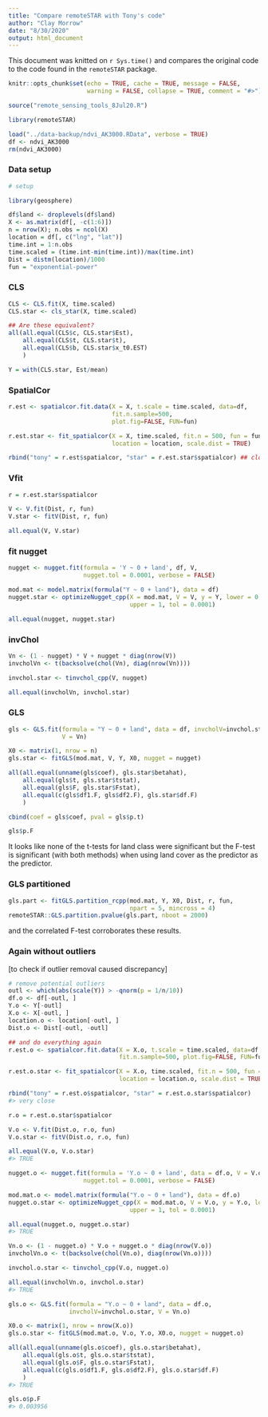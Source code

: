 ```yaml
---
title: "Compare remoteSTAR with Tony's code"
author: "Clay Morrow"
date: "8/30/2020"
output: html_document
---
```


This document was knitted on `r Sys.time()` and compares the original code
to the code found in the `remoteSTAR` package. 

```r
knitr::opts_chunk$set(echo = TRUE, cache = TRUE, message = FALSE, 
                      warning = FALSE, collapse = TRUE, comment = "#>")
```

```r
source("remote_sensing_tools_8Jul20.R")

library(remoteSTAR)
```

```r
load("../data-backup/ndvi_AK3000.RData", verbose = TRUE)
df <- ndvi_AK3000
rm(ndvi_AK3000)
```
### Data setup

```r
# setup

library(geosphere)

df$land <- droplevels(df$land) 
X <- as.matrix(df[, -c(1:6)])
n = nrow(X); n.obs = ncol(X) 
location = df[, c("lng", "lat")] 
time.int = 1:n.obs 
time.scaled = (time.int-min(time.int))/max(time.int)
Dist = distm(location)/1000
fun = "exponential-power"
```

### CLS

```r
CLS <- CLS.fit(X, time.scaled)
CLS.star <- cls_star(X, time.scaled)

## Are these equivalent?
all(all.equal(CLS$c, CLS.star$Est),
    all.equal(CLS$t, CLS.star$t),
    all.equal(CLS$b, CLS.star$x_t0.EST)
    )

Y = with(CLS.star, Est/mean)
```
### SpatialCor

```r
r.est <- spatialcor.fit.data(X = X, t.scale = time.scaled, data=df, 
                             fit.n.sample=500,
                             plot.fig=FALSE, FUN=fun)

r.est.star <- fit_spatialcor(X = X, time.scaled, fit.n = 500, fun = fun, 
                             location = location, scale.dist = TRUE)

rbind("tony" = r.est$spatialcor, "star" = r.est.star$spatialcor) ## close - differences due to sampling
```
### Vfit

```r
r = r.est.star$spatialcor

V <- V.fit(Dist, r, fun)
V.star <- fitV(Dist, r, fun)

all.equal(V, V.star)
```

### fit nugget

```r
nugget <- nugget.fit(formula = 'Y ~ 0 + land', df, V, 
                     nugget.tol = 0.0001, verbose = FALSE)

mod.mat <- model.matrix(formula("Y ~ 0 + land"), data = df)
nugget.star <- optimizeNugget_cpp(X = mod.mat, V = V, y = Y, lower = 0, 
                                  upper = 1, tol = 0.0001)

all.equal(nugget, nugget.star)
```
### invChol

```r
Vn <- (1 - nugget) * V + nugget * diag(nrow(V))
invcholVn <- t(backsolve(chol(Vn), diag(nrow(Vn))))

invchol.star <- tinvchol_cpp(V, nugget)

all.equal(invcholVn, invchol.star)
```
### GLS

```r
gls <- GLS.fit(formula = "Y ~ 0 + land", data = df, invcholV=invchol.star,
               V = Vn)

X0 <- matrix(1, nrow = n)
gls.star <- fitGLS(mod.mat, V, Y, X0, nugget = nugget)

all(all.equal(unname(gls$coef), gls.star$betahat),
    all.equal(gls$t, gls.star$tstat),
    all.equal(gls$F, gls.star$Fstat),
    all.equal(c(gls$df1.F, gls$df2.F), gls.star$df.F)
    )

cbind(coef = gls$coef, pval = gls$p.t)

gls$p.F
```

It looks like none of the t-tests for land class were significant 
but the F-test is significant (with both methods)
when using land cover as the predictor as the predictor. 

### GLS partitioned

```r
gls.part <- fitGLS.partition_rcpp(mod.mat, Y, X0, Dist, r, fun, 
                                  npart = 5, mincross = 4)
remoteSTAR::GLS.partition.pvalue(gls.part, nboot = 2000)
```

and the correlated F-test corroborates these results.

### Again without outliers

[to check if outlier removal caused discrepancy]

```r
# remove potential outliers
outl <- which(abs(scale(Y)) > -qnorm(p = 1/n/10))
df.o <- df[-outl, ]
Y.o <- Y[-outl]
X.o <- X[-outl, ]
location.o <- location[-outl, ]
Dist.o <- Dist[-outl, -outl]

## and do everything again
r.est.o <- spatialcor.fit.data(X = X.o, t.scale = time.scaled, data=df.o, 
                               fit.n.sample=500, plot.fig=FALSE, FUN=fun)

r.est.o.star <- fit_spatialcor(X = X.o, time.scaled, fit.n = 500, fun = fun, 
                               location = location.o, scale.dist = TRUE)

rbind("tony" = r.est.o$spatialcor, "star" = r.est.o.star$spatialcor)
#> very close

r.o = r.est.o.star$spatialcor

V.o <- V.fit(Dist.o, r.o, fun)
V.o.star <- fitV(Dist.o, r.o, fun)

all.equal(V.o, V.o.star) 
#> TRUE

nugget.o <- nugget.fit(formula = 'Y.o ~ 0 + land', data = df.o, V = V.o,
                     nugget.tol = 0.0001, verbose = FALSE) 

mod.mat.o <- model.matrix(formula("Y.o ~ 0 + land"), data = df.o)
nugget.o.star <- optimizeNugget_cpp(X = mod.mat.o, V = V.o, y = Y.o, lower = 0, 
                                  upper = 1, tol = 0.0001)

all.equal(nugget.o, nugget.o.star) 
#> TRUE

Vn.o <- (1 - nugget.o) * V.o + nugget.o * diag(nrow(V.o))
invcholVn.o <- t(backsolve(chol(Vn.o), diag(nrow(Vn.o))))

invchol.o.star <- tinvchol_cpp(V.o, nugget.o)

all.equal(invcholVn.o, invchol.o.star) 
#> TRUE

gls.o <- GLS.fit(formula = "Y.o ~ 0 + land", data = df.o, 
                 invcholV=invchol.o.star, V = Vn.o)

X0.o <- matrix(1, nrow = nrow(X.o))
gls.o.star <- fitGLS(mod.mat.o, V.o, Y.o, X0.o, nugget = nugget.o)

all(all.equal(unname(gls.o$coef), gls.o.star$betahat),
    all.equal(gls.o$t, gls.o.star$tstat),
    all.equal(gls.o$F, gls.o.star$Fstat),
    all.equal(c(gls.o$df1.F, gls.o$df2.F), gls.o.star$df.F)
    ) 
#> TRUE

gls.o$p.F 
#> 0.003956
```

